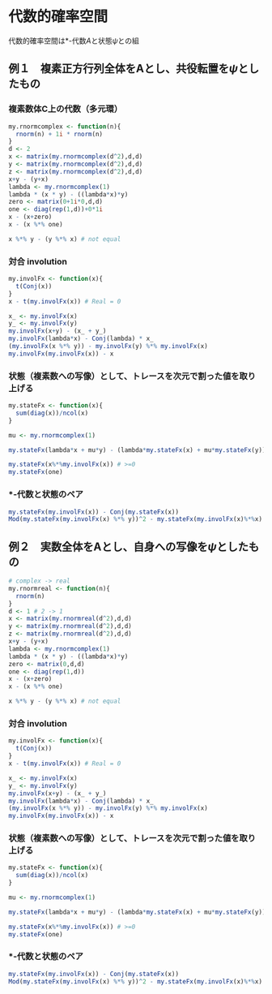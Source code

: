 # 代数的確率空間

代数的確率空間は*-代数$A$と状態$\psi$との組

## 例１　複素正方行列全体をAとし、共役転置を$\psi$としたもの

### 複素数体C上の代数（多元環）
```r
my.rnormcomplex <- function(n){
  rnorm(n) + 1i * rnorm(n)
}
d <- 2
x <- matrix(my.rnormcomplex(d^2),d,d)
y <- matrix(my.rnormcomplex(d^2),d,d)
z <- matrix(my.rnormcomplex(d^2),d,d)
x+y - (y+x)
lambda <- my.rnormcomplex(1)
lambda * (x * y) - ((lambda*x)*y)
zero <- matrix(0+1i*0,d,d)
one <- diag(rep(1,d))+0*1i
x - (x+zero)
x - (x %*% one)

x %*% y - (y %*% x) # not equal
```

### 対合 involution

```r
my.involFx <- function(x){
  t(Conj(x))
}
x - t(my.involFx(x)) # Real = 0

x_ <- my.involFx(x)
y_ <- my.involFx(y)
my.involFx(x+y) - (x_ + y_)
my.involFx(lambda*x) - Conj(lambda) * x_
(my.involFx(x %*% y)) - my.involFx(y) %*% my.involFx(x)
my.involFx(my.involFx(x)) - x
```

### 状態（複素数への写像）として、トレースを次元で割った値を取り上げる

```r
my.stateFx <- function(x){
  sum(diag(x))/ncol(x)
}

mu <- my.rnormcomplex(1)

my.stateFx(lambda*x + mu*y) - (lambda*my.stateFx(x) + mu*my.stateFx(y))

my.stateFx(x%*%my.involFx(x)) # >=0
my.stateFx(one)
```

### *-代数と状態のペア

```r
my.stateFx(my.involFx(x)) - Conj(my.stateFx(x))
Mod(my.stateFx(my.involFx(x) %*% y))^2 - my.stateFx(my.involFx(x)%*%x) * my.stateFx(my.involFx(y)%*%y) # < 0
```
## 例２　実数全体をAとし、自身への写像を$\psi$としたもの

```r
# complex -> real
my.rnormreal <- function(n){
  rnorm(n) 
}
d <- 1 # 2 -> 1
x <- matrix(my.rnormreal(d^2),d,d)
y <- matrix(my.rnormreal(d^2),d,d)
z <- matrix(my.rnormreal(d^2),d,d)
x+y - (y+x)
lambda <- my.rnormcomplex(1)
lambda * (x * y) - ((lambda*x)*y)
zero <- matrix(0,d,d)
one <- diag(rep(1,d))
x - (x+zero)
x - (x %*% one)

x %*% y - (y %*% x) # not equal
```

### 対合 involution

```r
my.involFx <- function(x){
  t(Conj(x))
}
x - t(my.involFx(x)) # Real = 0

x_ <- my.involFx(x)
y_ <- my.involFx(y)
my.involFx(x+y) - (x_ + y_)
my.involFx(lambda*x) - Conj(lambda) * x_
(my.involFx(x %*% y)) - my.involFx(y) %*% my.involFx(x)
my.involFx(my.involFx(x)) - x
```

### 状態（複素数への写像）として、トレースを次元で割った値を取り上げる

```r
my.stateFx <- function(x){
  sum(diag(x))/ncol(x)
}

mu <- my.rnormcomplex(1)

my.stateFx(lambda*x + mu*y) - (lambda*my.stateFx(x) + mu*my.stateFx(y))

my.stateFx(x%*%my.involFx(x)) # >=0
my.stateFx(one)
```

### *-代数と状態のペア

```r
my.stateFx(my.involFx(x)) - Conj(my.stateFx(x))
Mod(my.stateFx(my.involFx(x) %*% y))^2 - my.stateFx(my.involFx(x)%*%x) * my.stateFx(my.involFx(y)%*%y) # < 0
```